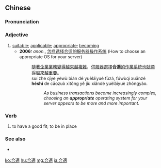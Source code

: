 {{also|合适}}
==Chinese==
{{zh-forms|s=合适}}

===Pronunciation===
{{zh-pron
|m=héshì
|c=hap6 sik1
|h=pfs=ha̍p-sṳt
|mn=ha̍p-sek
|cat=a,v
}}

===Adjective===
{{zh-adj}}

# [[suitable]]; [[applicable]]; [[appropriate]]; [[becoming]]
#* '''2006:''' ''anon.'', [http://www.cnii.com.cn/20050801/ca333957.htm 怎样选择合适的服务器操作系统] (How to choose an appropriate OS for your server)
#*: [[隨]][[著]][[企業]][[業務]][[變]][[得]][[越來越……|越來越]][[複雜]]，[[伺服器]][[選擇]]'''合適'''[[的]][[作業系統]][[也]][[就]][[顯得]][[越來越……|越來越]][[重要]]。
#*: suí zhe qǐyè yèwù biàn dé yuèláiyuè fùzá, fúwùqì xuǎnzé '''héshì''' de cāozuò xìtǒng yě jiù xiǎndé yuèláiyuè zhòngyào.
#*:: ''As business transactions become increasingly complex, choosing an '''appropriate''' operating system for your server appears to be more and more important.''

===Verb===
{{zh-verb}}

# to have a good fit; to be in place

===See also===
* {{qualifier|not to be confused with}} {{zh-l|適合}}

{{zh-cat|Beginning}}

[[ko:合適]]
[[hu:合適]]
[[mg:合適]]
[[ja:合適]]